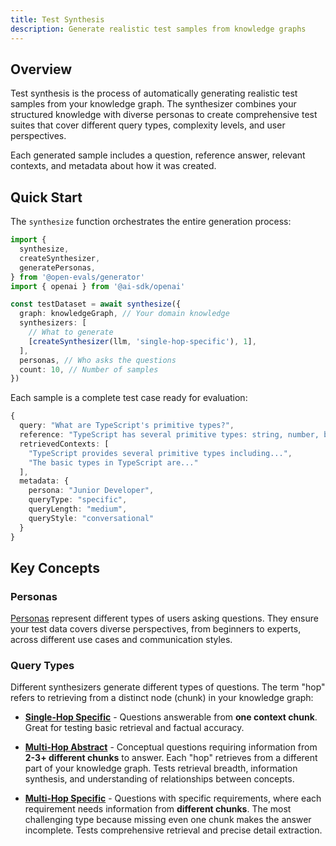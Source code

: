 ```yaml
---
title: Test Synthesis
description: Generate realistic test samples from knowledge graphs
---
```


## Overview

Test synthesis is the process of automatically generating realistic test samples from your knowledge graph. The synthesizer combines your structured knowledge with diverse personas to create comprehensive test suites that cover different query types, complexity levels, and user perspectives.

Each generated sample includes a question, reference answer, relevant contexts, and metadata about how it was created.

## Quick Start

The `synthesize` function orchestrates the entire generation process:

```typescript
import {
  synthesize,
  createSynthesizer,
  generatePersonas,
} from '@open-evals/generator'
import { openai } from '@ai-sdk/openai'

const testDataset = await synthesize({
  graph: knowledgeGraph, // Your domain knowledge
  synthesizers: [
    // What to generate
    [createSynthesizer(llm, 'single-hop-specific'), 1],
  ],
  personas, // Who asks the questions
  count: 10, // Number of samples
})
```

Each sample is a complete test case ready for evaluation:

```typescript
{
  query: "What are TypeScript's primitive types?",
  reference: "TypeScript has several primitive types: string, number, boolean...",
  retrievedContexts: [
    "TypeScript provides several primitive types including...",
    "The basic types in TypeScript are..."
  ],
  metadata: {
    persona: "Junior Developer",
    queryType: "specific",
    queryLength: "medium",
    queryStyle: "conversational"
  }
}
```

## Key Concepts

### Personas

[Personas](/docs/generator/synthesis/personas) represent different types of users asking questions. They ensure your test data covers diverse perspectives, from beginners to experts, across different use cases and communication styles.

### Query Types

Different synthesizers generate different types of questions. The term "hop" refers to retrieving from a distinct node (chunk) in your knowledge graph:

- **[Single-Hop Specific](/docs/generator/synthesis/single-hop-specific)** - Questions answerable from **one context chunk**. Great for testing basic retrieval and factual accuracy.

- **[Multi-Hop Abstract](/docs/generator/synthesis/multi-hop-abstract)** - Conceptual questions requiring information from **2-3+ different chunks** to answer. Each "hop" retrieves from a different part of your knowledge graph. Tests retrieval breadth, information synthesis, and understanding of relationships between concepts.

- **[Multi-Hop Specific](/docs/generator/synthesis/multi-hop-specific)** - Questions with specific requirements, where each requirement needs information from **different chunks**. The most challenging type because missing even one chunk makes the answer incomplete. Tests comprehensive retrieval and precise detail extraction.

